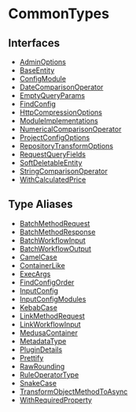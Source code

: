 
# CommonTypes

## Interfaces

- [AdminOptions](../CommonTypes/interfaces/types.CommonTypes.AdminOptions/page.mdx)
- [BaseEntity](../CommonTypes/interfaces/types.CommonTypes.BaseEntity/page.mdx)
- [ConfigModule](../CommonTypes/interfaces/types.CommonTypes.ConfigModule/page.mdx)
- [DateComparisonOperator](../CommonTypes/interfaces/types.CommonTypes.DateComparisonOperator/page.mdx)
- [EmptyQueryParams](../CommonTypes/interfaces/types.CommonTypes.EmptyQueryParams/page.mdx)
- [FindConfig](../CommonTypes/interfaces/types.CommonTypes.FindConfig/page.mdx)
- [HttpCompressionOptions](../CommonTypes/interfaces/types.CommonTypes.HttpCompressionOptions/page.mdx)
- [ModuleImplementations](../CommonTypes/interfaces/types.CommonTypes.ModuleImplementations/page.mdx)
- [NumericalComparisonOperator](../CommonTypes/interfaces/types.CommonTypes.NumericalComparisonOperator/page.mdx)
- [ProjectConfigOptions](../CommonTypes/interfaces/types.CommonTypes.ProjectConfigOptions/page.mdx)
- [RepositoryTransformOptions](../CommonTypes/interfaces/types.CommonTypes.RepositoryTransformOptions/page.mdx)
- [RequestQueryFields](../CommonTypes/interfaces/types.CommonTypes.RequestQueryFields/page.mdx)
- [SoftDeletableEntity](../CommonTypes/interfaces/types.CommonTypes.SoftDeletableEntity/page.mdx)
- [StringComparisonOperator](../CommonTypes/interfaces/types.CommonTypes.StringComparisonOperator/page.mdx)
- [WithCalculatedPrice](../CommonTypes/interfaces/types.CommonTypes.WithCalculatedPrice/page.mdx)

## Type Aliases

- [BatchMethodRequest](../CommonTypes/types/types.CommonTypes.BatchMethodRequest/page.mdx)
- [BatchMethodResponse](../CommonTypes/types/types.CommonTypes.BatchMethodResponse/page.mdx)
- [BatchWorkflowInput](../CommonTypes/types/types.CommonTypes.BatchWorkflowInput/page.mdx)
- [BatchWorkflowOutput](../CommonTypes/types/types.CommonTypes.BatchWorkflowOutput/page.mdx)
- [CamelCase](../CommonTypes/types/types.CommonTypes.CamelCase/page.mdx)
- [ContainerLike](../CommonTypes/types/types.CommonTypes.ContainerLike/page.mdx)
- [ExecArgs](../CommonTypes/types/types.CommonTypes.ExecArgs/page.mdx)
- [FindConfigOrder](../CommonTypes/types/types.CommonTypes.FindConfigOrder/page.mdx)
- [InputConfig](../CommonTypes/types/types.CommonTypes.InputConfig/page.mdx)
- [InputConfigModules](../CommonTypes/types/types.CommonTypes.InputConfigModules/page.mdx)
- [KebabCase](../CommonTypes/types/types.CommonTypes.KebabCase/page.mdx)
- [LinkMethodRequest](../CommonTypes/types/types.CommonTypes.LinkMethodRequest/page.mdx)
- [LinkWorkflowInput](../CommonTypes/types/types.CommonTypes.LinkWorkflowInput/page.mdx)
- [MedusaContainer](../CommonTypes/types/types.CommonTypes.MedusaContainer/page.mdx)
- [MetadataType](../CommonTypes/types/types.CommonTypes.MetadataType/page.mdx)
- [PluginDetails](../CommonTypes/types/types.CommonTypes.PluginDetails/page.mdx)
- [Prettify](../CommonTypes/types/types.CommonTypes.Prettify/page.mdx)
- [RawRounding](../CommonTypes/types/types.CommonTypes.RawRounding/page.mdx)
- [RuleOperatorType](../CommonTypes/types/types.CommonTypes.RuleOperatorType/page.mdx)
- [SnakeCase](../CommonTypes/types/types.CommonTypes.SnakeCase/page.mdx)
- [TransformObjectMethodToAsync](../CommonTypes/types/types.CommonTypes.TransformObjectMethodToAsync/page.mdx)
- [WithRequiredProperty](../CommonTypes/types/types.CommonTypes.WithRequiredProperty/page.mdx)

